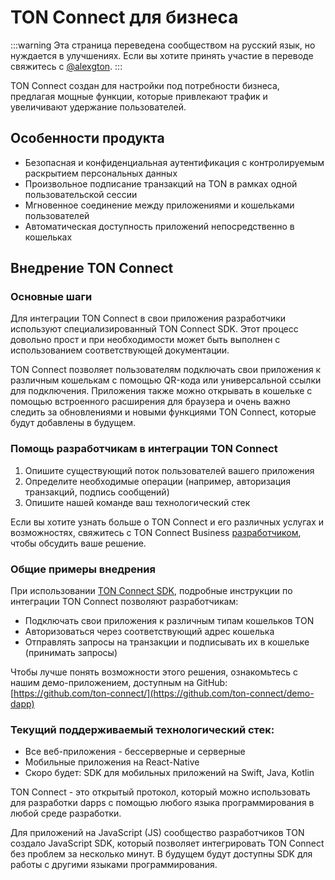 # TON Connect для бизнеса

:::warning
Эта страница переведена сообществом на русский язык, но нуждается в улучшениях. Если вы хотите принять участие в переводе свяжитесь с [@alexgton](https://t.me/alexgton).
:::

TON Connect создан для настройки под потребности бизнеса, предлагая мощные функции, которые привлекают трафик и увеличивают удержание пользователей.

## Особенности продукта

- Безопасная и конфиденциальная аутентификация с контролируемым раскрытием персональных данных
- Произвольное подписание транзакций на TON в рамках одной пользовательской сессии
- Мгновенное соединение между приложениями и кошельками пользователей
- Автоматическая доступность приложений непосредственно в кошельках

## Внедрение TON Connect

### Основные шаги

Для интеграции TON Connect в свои приложения разработчики используют специализированный TON Connect SDK. Этот процесс довольно прост и при необходимости может быть выполнен с использованием соответствующей документации.

TON Connect позволяет пользователям подключать свои приложения к различным кошелькам с помощью QR-кода или универсальной ссылки для подключения. Приложения также можно открывать в кошельке с помощью встроенного расширения для браузера и очень важно следить за обновлениями и новыми функциями TON Connect, которые будут добавлены в будущем.

### Помощь разработчикам в интеграции TON Connect

1. Опишите существующий поток пользователей вашего приложения
2. Определите необходимые операции (например, авторизация транзакций, подпись сообщений)
3. Опишите нашей команде ваш технологический стек

Если вы хотите узнать больше о TON Connect и его различных услугах и возможностях, свяжитесь с TON Connect Business [разработчиком](https://t.me/tonrostislav), чтобы обсудить ваше решение.

### Общие примеры внедрения

При использовании [TON Connect SDK](https://github.com/ton-connect/sdk), подробные инструкции по интеграции TON Connect позволяют разработчикам:

- Подключать свои приложения к различным типам кошельков TON
- Авторизоваться через соответствующий адрес кошелька
- Отправлять запросы на транзакции и подписывать их в кошельке (принимать запросы)

Чтобы лучше понять возможности этого решения, ознакомьтесь с нашим демо-приложением, доступным на GitHub: [https://github.com/ton-connect/](https://github.com/ton-connect/demo-dapp)

### Текущий поддерживаемый технологический стек:

- Все веб-приложения - бессерверные и серверные
- Мобильные приложения на React-Native
- Скоро будет: SDK для мобильных приложений на Swift, Java, Kotlin

TON Connect - это открытый протокол, который можно использовать для разработки dapps с помощью любого языка программирования в любой среде разработки.

Для приложений на JavaScript (JS) сообщество разработчиков TON создало JavaScript SDK, который позволяет интегрировать TON Connect без проблем за несколько минут. В будущем будут доступны SDK для работы с другими языками программирования.
